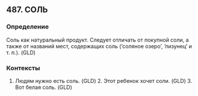 ## 487. СОЛЬ
### Определение
Соль как натуральный продукт. Следует отличать от покупной соли, а также от названий мест, содержащих соль (‘соляное озеро’, ‘лизунец’ и т. п.). (GLD)

### Контексты
1. Людям нужно есть соль. (GLD) 2. Этот ребенок хочет соли. (GLD) 3. Вот белая соль. (GLD)

